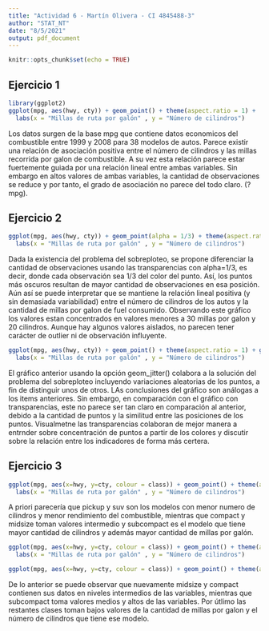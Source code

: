 ```yaml
---
title: "Actividad 6 - Martín Olivera - CI 4845488-3"
author: "STAT_NT"
date: "8/5/2021"
output: pdf_document
---
```


```r
knitr::opts_chunk$set(echo = TRUE)
```

## Ejercicio 1


```r
library(ggplot2)
ggplot(mpg, aes(hwy, cty)) + geom_point() + theme(aspect.ratio = 1) + 
  labs(x = "Millas de ruta por galón" , y = "Número de cilindros")
```
Los datos surgen de la base mpg que contiene datos economicos del combustible entre 1999 y 2008 para 38 modelos de autos. Parece existir una relación de asociación positiva entre el número de cilindros y las millas recorrida por galon de combustible. A su vez esta relación parece estar fuertemente guiada por una relación lineal entre ambas variables. Sin embargo en altos valores de ambas variables, la cantidad de observaciones se reduce y por tanto, el grado de asociación no parece del todo claro. (?mpg).

## Ejercicio 2

```r
ggplot(mpg, aes(hwy, cty)) + geom_point(alpha = 1/3) + theme(aspect.ratio = 1) + 
  labs(x = "Millas de ruta por galón" , y = "Número de cilindros")
```
Dada la existencia del problema del sobreploteo, se propone diferenciar la cantidad de observaciones usando las transparencias con alpha=1/3, es decir, donde cada observación sea 1/3 del color del punto. Así, los puntos más oscuros resultan de mayor cantidad de observaciones en esa posición. Aún así se puede interpretar que se mantiene la relación lineal positiva (y sin demasiada variabilidad) entre el número de cilindros de los autos y la cantidad de millas por galon de fuel consumido. Observando este gráfico los valores estan concentrados en valores menores a 30 millas por galon y 20 cilindros. Aunque hay algunos valores aislados, no parecen tener carácter de outlier ni de observación influyente. 


```r
ggplot(mpg, aes(hwy, cty)) + geom_point() + theme(aspect.ratio = 1) + geom_jitter() +
  labs(x = "Millas de ruta por galón" , y = "Número de cilindros")
```
El gráfico anterior usando la opción geom_jitter() colabora a la solución del problema del sobreploteo incluyendo variaciones aleatorias de los puntos, a fin de distinguir unos de otros. LAs conclusiones del gráfico son análogas a los items anteriores. Sin embargo, en comparación con el gráfico con transparencias, este no parece ser tan claro en comparación al anterior, debido a la cantidad de puntos y la similitud entre las posiciones de los puntos. Visualmetne las transparencias colaboran de mejor manera a entrnder sobre concentración de puntos a partir de los colores y discutir sobre la relación entre los indicadores de forma más certera. 

## Ejercicio 3

```r
ggplot(mpg, aes(x=hwy, y=cty, colour = class)) + geom_point() + theme(aspect.ratio = 1) + geom_jitter() +
  labs(x = "Millas de ruta por galón" , y = "Número de cilindros")
```
A priori parecería que pickup y suv son los modelos con menor numero de cilindros y menor rendimiento del combustible, mientras que compact y midsize toman valores intermedio y subcompact es el modelo que tiene mayor cantidad de cilindros y además mayor cantidad de millas por galón.

```r
ggplot(mpg, aes(x=hwy, y=cty, colour = class)) + geom_point() + theme(aspect.ratio = 1) + scale_color_brewer(palette="Dark2")+ geom_jitter() +
  labs(x = "Millas de ruta por galón" , y = "Número de cilindros")
```


```r
ggplot(mpg, aes(x=hwy, y=cty, colour = class)) + geom_point() + theme(aspect.ratio = 1) + scale_color_brewer(palette="Dark2") + facet_wrap( ~class) + geom_jitter() + labs(x = "Millas de ruta por galón" , y = "Número de cilindros") 
```

De lo anterior se puede observar que nuevamente midsize y compact contienen sus datos en niveles intermedios de las variables, mientras que subcompact toma valores medios y altos de las variables. Por útlimo las restantes clases toman bajos valores de la cantidad de millas por galon y el número de cilindros que tiene ese modelo. 

